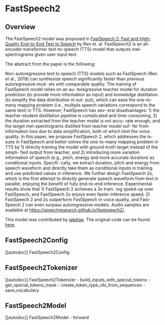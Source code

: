 <!--Copyright 2022 The HuggingFace Team. All rights reserved.

Licensed under the Apache License, Version 2.0 (the "License"); you may not use this file except in compliance with
the License. You may obtain a copy of the License at

http://www.apache.org/licenses/LICENSE-2.0

Unless required by applicable law or agreed to in writing, software distributed under the License is distributed on
an "AS IS" BASIS, WITHOUT WARRANTIES OR CONDITIONS OF ANY KIND, either express or implied. See the License for the
specific language governing permissions and limitations under the License.
-->

# FastSpeech2

## Overview

The FastSpeech2 model was proposed in [FastSpeech 2: Fast and High-Quality End-to-End Text to Speech](https://arxiv.org/abs/2006.04558)  by Ren et. al. FastSpeech2 is an all-encoder transformer text-to-speech (TTS) model that outputs mel-spectrograms given user input text.

The abstract from the paper is the following:

Non-autoregressive text to speech (TTS) models such as FastSpeech (Ren et al., 2019) can synthesize speech significantly faster than previous autoregressive mod- els with comparable quality. The training of FastSpeech model relies on an au- toregressive teacher model for duration prediction (to provide more information as input) and knowledge distillation (to simplify the data distribution in out- put), which can ease the one-to-many mapping problem (i.e., multiple speech variations correspond to the same text) in TTS. However, FastSpeech has sev- eral disadvantages: 1) the teacher-student distillation pipeline is complicated and time-consuming, 2) the duration extracted from the teacher model is not accu- rate enough, and the target mel-spectrograms distilled from teacher model suf- fer from information loss due to data simplification, both of which limit the voice quality. In this paper, we propose FastSpeech 2, which addresses the is- sues in FastSpeech and better solves the one-to-many mapping problem in TTS by 1) directly training the model with ground-truth target instead of the simpli- fied output from teacher, and 2) introducing more variation information of speech (e.g., pitch, energy and more accurate duration) as conditional inputs. Specifi- cally, we extract duration, pitch and energy from speech waveform and directly take them as conditional inputs in training and use predicted values in inference. We further design FastSpeech 2s, which is the first attempt to directly generate speech waveform from text in parallel, enjoying the benefit of fully end-to-end inference. Experimental results show that 1) FastSpeech 2 achieves a 3x train- ing speed-up over FastSpeech, and FastSpeech 2s enjoys even faster inference speed; 2) FastSpeech 2 and 2s outperform FastSpeech in voice quality, and Fast- Speech 2 can even surpass autoregressive models. Audio samples are available at https://speechresearch.github.io/fastspeech2/.

This model was contributed by [jaketae](https://huggingface.co/jaketae). The original code can be found [here](https://github.com/pytorch/fairseq).

## FastSpeech2Config

[[autodoc]] FastSpeech2Config


## FastSpeech2Tokenizer

[[autodoc]] FastSpeech2Tokenizer
    - build_inputs_with_special_tokens
    - get_special_tokens_mask
    - create_token_type_ids_from_sequences
    - save_vocabulary


## FastSpeech2Model

[[autodoc]] FastSpeech2Model
    - forward
